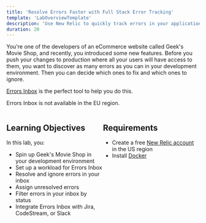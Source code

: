 ```yaml
---
title: 'Resolve Errors Faster with Full Stack Error Tracking'
template: 'LabOverviewTemplate'
description: 'Use New Relic to quickly track errors in your application with the help of Errors Inbox.'
duration: 20
---
```


<Intro>

You're one of the developers of an eCommerce website called Geek's Movie Shop, and recently, you introduced some new features. Before you push your changes to production where all your users will have access to them, you want to discover as many errors as you can in your development environment. Then you can decide which ones to fix and which ones to ignore.

[Errors Inbox](https://docs.newrelic.com/docs/errors-inbox/errors-inbox/) is the perfect tool to help you do this.

</Intro>

<Callout variant='important'>

Errors Inbox is not available in the EU region.

</Callout>

<div style="display: flex;">

<div style="flex: 1;">

## Learning Objectives

In this lab, you:

- Spin up Geek's Movie Shop in your development environment
- Set up a workload for Errors Inbox
- Resolve and ignore errors in your inbox
- Assign unresolved errors
- Filter errors in your inbox by status
- Integrate Errors Inbox with Jira, CodeStream, or Slack

</div>

<div style="flex: 1;">

## Requirements

- Create a free [New Relic account](https://newrelic.com/signup?utm_source=developer-site) in the US region
- Install [Docker](https://www.docker.com/)

</div>

</div>
